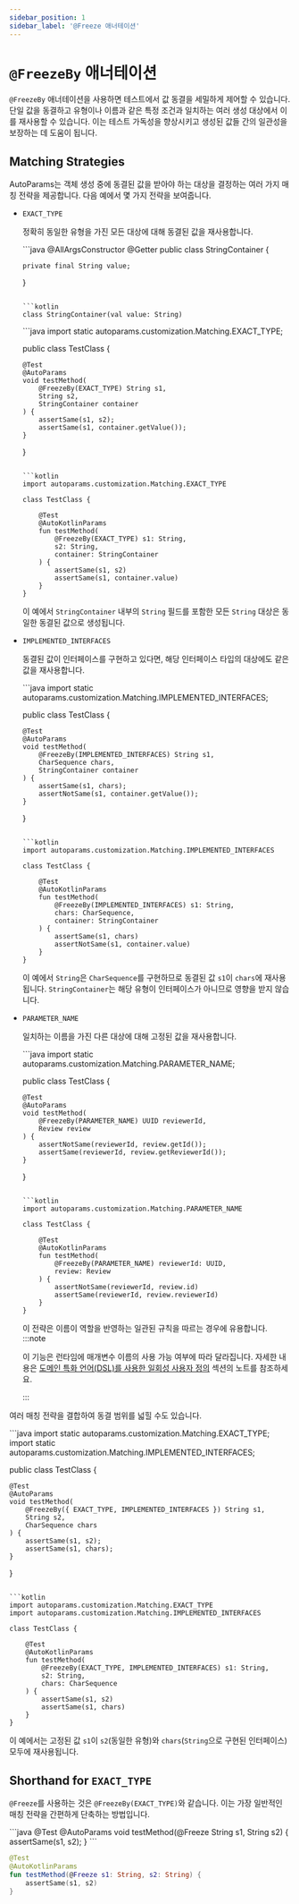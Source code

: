 ```yaml
---
sidebar_position: 1
sidebar_label: '@Freeze 애너테이션'
---
```



# `@FreezeBy` 애너테이션

<JavadocLink version={version} path="autoparams/customization/FreezeBy.html">`@FreezeBy`</JavadocLink> 애너테이션을 사용하면 테스트에서 값 동결을 세밀하게 제어할 수 있습니다. 단일 값을 동결하고 유형이나 이름과 같은 특정 조건과 일치하는 여러 생성 대상에서 이를 재사용할 수 있습니다. 이는 테스트 가독성을 향상시키고 생성된 값들 간의 일관성을 보장하는 데 도움이 됩니다.

## Matching Strategies

AutoParams는 객체 생성 중에 동결된 값을 받아야 하는 대상을 결정하는 여러 가지 매칭 전략을 제공합니다. 다음 예에서 몇 가지 전략을 보여줍니다.

- <JavadocLink version={version} path="autoparams/customization/Matching.html#EXACT_TYPE">`EXACT_TYPE`</JavadocLink>

  정확히 동일한 유형을 가진 모든 대상에 대해 동결된 값을 재사용합니다.

  <JavaKotlinCodeBlock>
  ```java
  @AllArgsConstructor
  @Getter
  public class StringContainer {

      private final String value;
  }
  ```

  ```kotlin
  class StringContainer(val value: String)
  ```
  </JavaKotlinCodeBlock>

  <JavaKotlinCodeBlock>
  ```java
  import static autoparams.customization.Matching.EXACT_TYPE;

  public class TestClass {

      @Test
      @AutoParams
      void testMethod(
          @FreezeBy(EXACT_TYPE) String s1,
          String s2,
          StringContainer container
      ) {
          assertSame(s1, s2);
          assertSame(s1, container.getValue());
      }
  }
  ```

  ```kotlin
  import autoparams.customization.Matching.EXACT_TYPE

  class TestClass {

      @Test
      @AutoKotlinParams
      fun testMethod(
          @FreezeBy(EXACT_TYPE) s1: String,
          s2: String,
          container: StringContainer
      ) {
          assertSame(s1, s2)
          assertSame(s1, container.value)
      }
  }
  ```
  </JavaKotlinCodeBlock>

  이 예에서 `StringContainer` 내부의 `String` 필드를 포함한 모든 `String` 대상은 동일한 동결된 값으로 생성됩니다.

- <JavadocLink version={version} path="autoparams/customization/Matching.html#IMPLEMENTED_INTERFACES">`IMPLEMENTED_INTERFACES`</JavadocLink>

  동결된 값이 인터페이스를 구현하고 있다면, 해당 인터페이스 타입의 대상에도 같은 값을 재사용합니다.

  <JavaKotlinCodeBlock>
  ```java
  import static autoparams.customization.Matching.IMPLEMENTED_INTERFACES;

  public class TestClass {

      @Test
      @AutoParams
      void testMethod(
          @FreezeBy(IMPLEMENTED_INTERFACES) String s1,
          CharSequence chars,
          StringContainer container
      ) {
          assertSame(s1, chars);
          assertNotSame(s1, container.getValue());
      }
  }
  ```

  ```kotlin
  import autoparams.customization.Matching.IMPLEMENTED_INTERFACES

  class TestClass {

      @Test
      @AutoKotlinParams
      fun testMethod(
          @FreezeBy(IMPLEMENTED_INTERFACES) s1: String,
          chars: CharSequence,
          container: StringContainer
      ) {
          assertSame(s1, chars)
          assertNotSame(s1, container.value)
      }
  }
  ```
  </JavaKotlinCodeBlock>

  이 예에서 `String`은 `CharSequence`를 구현하므로 동결된 값 `s1`이 `chars`에 재사용됩니다. `StringContainer`는 해당 유형이 인터페이스가 아니므로 영향을 받지 않습니다.

- <JavadocLink version={version} path="autoparams/customization/Matching.html#PARAMETER_NAME">`PARAMETER_NAME`</JavadocLink>

  일치하는 이름을 가진 다른 대상에 대해 고정된 값을 재사용합니다.

  <JavaKotlinCodeBlock>
  ```java
  import static autoparams.customization.Matching.PARAMETER_NAME;

  public class TestClass {

      @Test
      @AutoParams
      void testMethod(
          @FreezeBy(PARAMETER_NAME) UUID reviewerId,
          Review review
      ) {
          assertNotSame(reviewerId, review.getId());
          assertSame(reviewerId, review.getReviewerId());
      }
  }
  ```

  ```kotlin
  import autoparams.customization.Matching.PARAMETER_NAME

  class TestClass {

      @Test
      @AutoKotlinParams
      fun testMethod(
          @FreezeBy(PARAMETER_NAME) reviewerId: UUID,
          review: Review
      ) {
          assertNotSame(reviewerId, review.id)
          assertSame(reviewerId, review.reviewerId)
      }
  }
  ```
  </JavaKotlinCodeBlock>

  이 전략은 이름이 역할을 반영하는 일관된 규칙을 따르는 경우에 유용합니다.
  <br/>
  :::note

  이 기능은 런타임에 매개변수 이름의 사용 가능 여부에 따라 달라집니다. 자세한 내용은 [도메인 특화 언어(DSL)를 사용한 일회성 사용자 정의](./customization#customization-dsl) 섹션의 노트를 참조하세요.

  :::

여러 매칭 전략을 결합하여 동결 범위를 넓힐 수도 있습니다.

<JavaKotlinCodeBlock>
```java
import static autoparams.customization.Matching.EXACT_TYPE;
import static autoparams.customization.Matching.IMPLEMENTED_INTERFACES;

public class TestClass {

    @Test
    @AutoParams
    void testMethod(
        @FreezeBy({ EXACT_TYPE, IMPLEMENTED_INTERFACES }) String s1,
        String s2,
        CharSequence chars
    ) {
        assertSame(s1, s2);
        assertSame(s1, chars);
    }
}
```

```kotlin
import autoparams.customization.Matching.EXACT_TYPE
import autoparams.customization.Matching.IMPLEMENTED_INTERFACES

class TestClass {

    @Test
    @AutoKotlinParams
    fun testMethod(
        @FreezeBy(EXACT_TYPE, IMPLEMENTED_INTERFACES) s1: String,
        s2: String,
        chars: CharSequence
    ) {
        assertSame(s1, s2)
        assertSame(s1, chars)
    }
}
```
</JavaKotlinCodeBlock>

이 예에서는 고정된 값 `s1`이 `s2`(동일한 유형)와 `chars`(`String`으로 구현된 인터페이스) 모두에 재사용됩니다.

## Shorthand for `EXACT_TYPE`

<JavadocLink version={version} path="autoparams/customization/Freeze.html">`@Freeze`</JavadocLink>를 사용하는 것은 `@FreezeBy(EXACT_TYPE)`와 같습니다. 이는 가장 일반적인 매칭 전략을 간편하게 단축하는 방법입니다.

<JavaKotlinCodeBlock>
```java
@Test
@AutoParams
void testMethod(@Freeze String s1, String s2) {
    assertSame(s1, s2);
}
```

```kotlin
@Test
@AutoKotlinParams
fun testMethod(@Freeze s1: String, s2: String) {
    assertSame(s1, s2)
}
```
</JavaKotlinCodeBlock>
